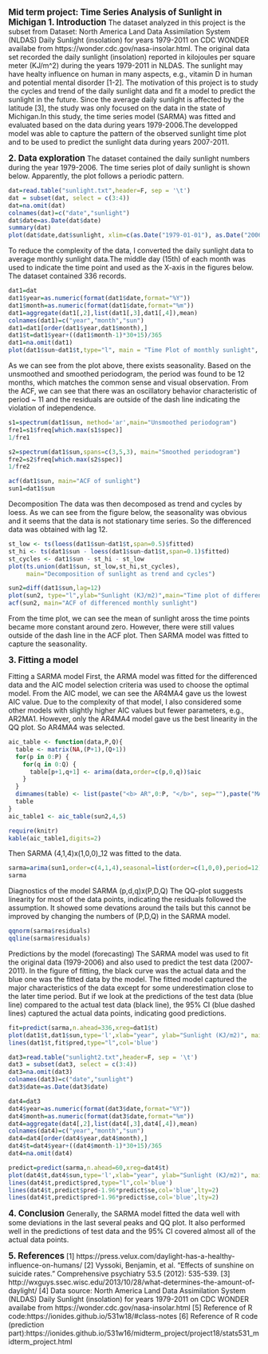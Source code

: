 **<big>Mid term project: Time Series Analysis of Sunlight in Michigan</big>**
**<big>1. Introduction</big>**
The dataset analyzed in this project is the subset from Dataset: North America Land Data Assimilation System (NLDAS) Daily Sunlight (insolation) for years 1979-2011 on CDC WONDER availabe from https://wonder.cdc.gov/nasa-insolar.html. The original data set recorded the daily sunlight (insolation) reported in kilojoules per square meter (KJ/m^2) during the years 1979-2011 in NLDAS. The sunlight may have healty influence on human in many aspects, e.g., vitamin D in human and potential mental disorder [1-2]. The motivation of this project is to study the cycles and trend of the daily sunlight data and fit a model to predict the sunlight in the future. Since the average daily sunlight is affected by the latitude [3], the study was only focused on the data in the state of Michigan.In this study, the time series model (SARMA) was fitted and evaluated based on the data during years 1979-2006.The developped model was able to capture the pattern of the observed sunlight time plot and to be used to predict the sunlight data during years 2007-2011.

**<big>2. Data exploration</big>**
The dataset contained the daily sunlight numbers during the year 1979-2006. The time series plot of daily sunlight is shown below. Apparently, the plot follows a periodic pattern.
```{r}
dat=read.table("sunlight.txt",header=F, sep = '\t')
dat = subset(dat, select = c(3:4))
dat=na.omit(dat)
colnames(dat)=c("date","sunlight")
dat$date=as.Date(dat$date)
summary(dat)
plot(dat$date,dat$sunlight, xlim=c(as.Date("1979-01-01"), as.Date("2006-12-31")),type="l",main = "Time Plot of daily sunlight", xlab = "Year",ylab="Sunlight (KJ/m2)")

```

To reduce the complexity of the data, I converted the daily sunlight data to average monthly sunlight data.The middle day (15th) of each month was used to indicate the time point and used as the X-axis in the figures below. The dataset contained 336 records.

```{r}
dat1=dat
dat1$year=as.numeric(format(dat1$date,format="%Y"))
dat1$month=as.numeric(format(dat1$date,format="%m"))
dat1=aggregate(dat1[,2],list(dat1[,3],dat1[,4]),mean)
colnames(dat1)=c("year","month","sun")
dat1=dat1[order(dat1$year,dat1$month),]
dat1$t=dat1$year+((dat1$month-1)*30+15)/365
dat1=na.omit(dat1)
plot(dat1$sun~dat1$t,type="l", main = "Time Plot of monthly sunlight", xlab = "Year",ylab="Sunlight (KJ/m2)")
```

As we can see from the plot above, there exists seasonality. Based on the unsmoothed and smoothed periodogram, the period was found to be 12 months, which matches the common sense and visual observation. From the ACF, we can see that there was an oscillatory behavior characteristic of period ~ 11 and the residuals are outside of the dash line indicating the violation of independence.
```{r}
s1=spectrum(dat1$sun, method='ar',main="Unsmoothed periodogram")
fre1=s1$freq[which.max(s1$spec)]
1/fre1

s2=spectrum(dat1$sun,spans=c(3,5,3), main="Smoothed periodogram")
fre2=s2$freq[which.max(s2$spec)]
1/fre2

acf(dat1$sun, main="ACF of sunlight")
sun1=dat1$sun
```


<p> Decomposition
The data was then decomposed as trend and cycles by loess. As we can see from the figure below, the seasonality was obvious and it seems that the data is not stationary time series. So the differenced data was obtained with lag 12.

```{r}
st_low <- ts(loess(dat1$sun~dat1$t,span=0.5)$fitted)
st_hi <- ts(dat1$sun - loess(dat1$sun~dat1$t,span=0.1)$fitted)
st_cycles <- dat1$sun - st_hi - st_low
plot(ts.union(dat1$sun, st_low,st_hi,st_cycles),
     main="Decomposition of sunlight as trend and cycles")
```
```{r}
sun2=diff(dat1$sun,lag=12)
plot(sun2, type="l",ylab="Sunlight (KJ/m2)",main="Time plot of differenced sunlight")
acf(sun2, main="ACF of differenced monthly sunlight")
```
From the time plot, we can see the mean of sunlight aross the time points became more constant around zero. However, there were still values outside of the dash line in the ACF plot. Then SARMA model was fitted to capture the seasonality.

**<big>3. Fitting a model </big>**
<p> Fitting a SARMA model
First, the ARMA model was fitted for the differenced data and the AIC model selection criteria was used to choose the optimal model. From the AIC model, we can see the AR4MA4 gave us the lowest AIC value. Due to the complexity of that model, I also considered some other models with slightly higher AIC values but fewer parameters, e.g., AR2MA1. However, only the AR4MA4 model gave us the best linearity in the QQ plot. So AR4MA4 was selected.

```{r}
aic_table <- function(data,P,Q){
  table <- matrix(NA,(P+1),(Q+1))
  for(p in 0:P) {
    for(q in 0:Q) {
      table[p+1,q+1] <- arima(data,order=c(p,0,q))$aic
    }
  }
  dimnames(table) <- list(paste("<b> AR",0:P, "</b>", sep=""),paste("MA",0:Q,sep=""))
  table
}
aic_table1 <- aic_table(sun2,4,5)

require(knitr)
kable(aic_table1,digits=2)

```

Then SARMA (4,1,4)x(1,0,0)_12 was fitted to the data.
```{r}
sarma=arima(sun1,order=c(4,1,4),seasonal=list(order=c(1,0,0),period=12))
sarma

```


<p>Diagnostics of the model SARMA (p,d,q)x(P,D,Q)
The QQ-plot suggests linearity for most of the data points, indicating the residuals followed the assumption. It showed some devations around the tails but this cannot be improved by changing the numbers of (P,D,Q) in the SARMA model.
```{r}
qqnorm(sarma$residuals)
qqline(sarma$residuals)
```
<p> Predictions by the model (forecasting)
The SARMA model was used to fit the original data (1979-2006) and also used to predict the test data (2007-2011). In the figure of fitting, the black curve was the actual data and the blue one was the fitted data by the model. The fitted model captured the major characteristics of the data except for some underestimation close to the later time period. But if we look at the predictions of the test data (blue line) compared to the actual test data (black line), the 95% CI (blue dashed lines) captured the actual data points, indicating good predictions.

```{r}
fit=predict(sarma,n.ahead=336,xreg=dat1$t)
plot(dat1$t,dat1$sun,type='l',xlab="year", ylab="Sunlight (KJ/m2)", main="Fitting of sunlight")
lines(dat1$t,fit$pred,type="l",col='blue')

dat3=read.table("sunlight2.txt",header=F, sep = '\t')
dat3 = subset(dat3, select = c(3:4))
dat3=na.omit(dat3)
colnames(dat3)=c("date","sunlight")
dat3$date=as.Date(dat3$date)

dat4=dat3
dat4$year=as.numeric(format(dat3$date,format="%Y"))
dat4$month=as.numeric(format(dat3$date,format="%m"))
dat4=aggregate(dat4[,2],list(dat4[,3],dat4[,4]),mean)
colnames(dat4)=c("year","month","sun")
dat4=dat4[order(dat4$year,dat4$month),]
dat4$t=dat4$year+((dat4$month-1)*30+15)/365
dat4=na.omit(dat4)

predict=predict(sarma,n.ahead=60,xreg=dat4$t)
plot(dat4$t,dat4$sun,type='l',xlab="year", ylab="Sunlight (KJ/m2)", main="Predictions of sunlight")
lines(dat4$t,predict$pred,type="l",col='blue')
lines(dat4$t,predict$pred-1.96*predict$se,col='blue',lty=2)
lines(dat4$t,predict$pred+1.96*predict$se,col='blue',lty=2)

```

**<big>4. Conclusion</big>**
Generally, the SARMA model fitted the data well with some deviations in the last several peaks and QQ plot. It also performed well in the predictions of test data and the 95% CI covered almost all of the actual data points. 

**<big>5. References</big>**
[1] https://press.velux.com/daylight-has-a-healthy-influence-on-humans/
[2] Vyssoki, Benjamin, et al. "Effects of sunshine on suicide rates." Comprehensive psychiatry 53.5 (2012): 535-539.
[3] http://wxguys.ssec.wisc.edu/2013/10/28/what-determines-the-amount-of-daylight/
[4] Data source: North America Land Data Assimilation System (NLDAS) Daily Sunlight (insolation) for years 1979-2011 on CDC WONDER availabe from https://wonder.cdc.gov/nasa-insolar.html
[5] Reference of R code:https://ionides.github.io/531w18/#class-notes
[6] Reference of R code (prediction part):https://ionides.github.io/531w16/midterm_project/project18/stats531_midterm_project.html
